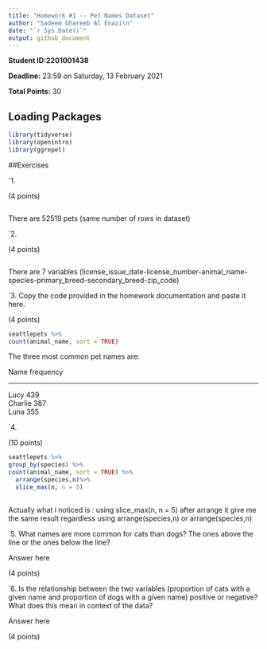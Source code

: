 ```yaml
---
title: "Homework #1 -- Pet Names Dataset"
author: "Sadeem Ghareeb Al Enazi\n"
date: "`r Sys.Date()`"
output: github_document
---
```


**Student ID:2201001438**

**Deadline:** 23:59 on Saturday, 13 February 2021

**Total Points:** 30


## Loading Packages

```r

library(tidyverse)
library(openintro)
library(ggrepel)
```


##Exercises

`1.

(4 points)
```r

```
There are 52519 pets (same number of rows in dataset)



`2.

(4 points)

```r

```
There are 7 variables (license_issue_date-license_number-animal_name-species-primary_breed-secondary_breed-zip_code)


`3. Copy the code provided in the homework documentation and paste it here. 

(4 points)

```r
seattlepets %>%
count(animal_name, sort = TRUE)

```
The three most common pet names are: 

Name  frequency

---------------

Lucy  	439			
Charlie	387			
Luna  	355	



`4.

(10 points)

```r
seattlepets %>%
group_by(species) %>%
count(animal_name, sort = TRUE) %>%
  arrange(species,n)%>%
  slice_max(n, n = 5)
  


```
Actually what i noticed is : using slice_max(n, n = 5) after arrange it give me the same result regardless using arrange(species,n) or arrange(species,n) 

`5.  What names are more common for cats than dogs? The ones above the line or the ones below the line?

Answer here

(4 points)

`6. Is the relationship between the two variables (proportion of cats with a given name and proportion of dogs with a given name) positive or negative? What does this mean in context of the data?

Answer here

(4 points)